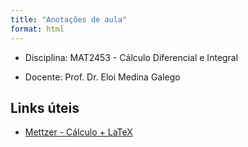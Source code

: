 ```yaml
---
title: "Anotações de aula"
format: html
---
```


- Disciplina: MAT2453 - Cálculo Diferencial e Integral

- Docente: Prof. Dr. Eloi Medina Galego


## Links úteis

- [Mettzer - Cálculo + LaTeX](https://app.mettzer.com/latex#c%C3%A1lculo)
